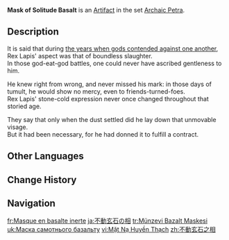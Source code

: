 {{Artifact Infobox
|image = Item Mask of Solitude Basalt.png
|set   = Archaic Petra
|piece = Circlet of Logos
}}
{{Description|A solemn mask exquisitely carved from basalt. Its hollow eyes stare ahead expressionless and cold.}}
'''Mask of Solitude Basalt''' is an [[Artifact]] in the set [[Archaic Petra]].

==Description==
It is said that during [[Archon War|the years when gods contended against one another]], Rex Lapis' aspect was that of boundless slaughter.<br>In those god-eat-god battles, one could never have ascribed gentleness to him.

He knew right from wrong, and never missed his mark: in those days of tumult, he would show no mercy, even to friends-turned-foes.<br>Rex Lapis' stone-cold expression never once changed throughout that storied age.

They say that only when the dust settled did he lay down that unmovable visage.<br>But it had been necessary, for he had donned it to fulfill a contract.

==Other Languages==
{{Other Languages
|en      = Mask of Solitude Basalt
|zhs     = 不动玄石之相
|zhs_rm  = Bù Dòng Xuán Shí zhī Xiàng
|zht     = 不動玄石之相
|zht_rm  = Bù Dòng Xuán Shí zhī Xiàng
|zh_tl   = Look of Immovable Black Stone
|ja      = 不動玄石の相
|ja_rm   = Fudou Banseki no Sou{{Assumed}}
|ja_tl   = Look of the Immovable Magnet
|ko      = 부동현석의 상
|ko_rm   = Budonghyeonseok-ui Sang
|ko_tl   = Face of Immovable Basalt
|es      = Máscara de Basalto Inerte
|es_tl   = Mask of Inert Basalt
|fr      = Masque en basalte inerte
|fr_tl   = Mask of Inert Basalt
|ru      = Маска из одинокого базальта
|ru_tl   = Mask Made of Solitary Basalt
|th      = Mask of Solitude Basalt
|vi      = Mặt Nạ Huyền Thạch
|vi_tl   = 
|de      = Maske des starren Gesteins
|de_tl   = Mask of Rigid Rocks
|id      = Mask of Solitude Basalt
|pt      = Imagem de uma Pedra Imóvel
|pt_tl   = 
|tr      = Münzevi Bazalt Maskesi
|tr_tl   = Solid Basalt Mask
|it      = Maschera di basalto inerte
|it_tl   = Mask of Inert Basalt
}}

==Change History==
{{Change History|1.0}}

==Navigation==
{{Artifact Set Navbox|Archaic Petra}}

[[fr:Masque en basalte inerte]]
[[ja:不動玄石の相]]
[[tr:Münzevi Bazalt Maskesi]]
[[uk:Маска самотнього базальту]]
[[vi:Mặt Nạ Huyền Thạch]]
[[zh:不動玄石之相]]